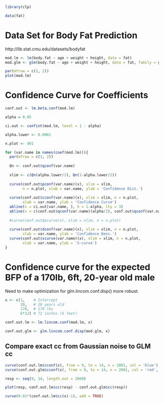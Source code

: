 ```r
library(clp)

data(fat)
```


# Data Set for Body Fat Prediction

http://lib.stat.cmu.edu/datasets/bodyfat

```r
mod.lm <- lm(body.fat ~ age + weight + height, data = fat)
mod.glm <- glm(body.fat ~ age + weight + height, data = fat, family = gaussian)

par(mfrow = c(2, 2))
plot(mod.lm)

```

# Confidence Curve for Coefficients

```r
conf.out <- lm.beta.conf(mod.lm)

alpha = 0.05

ci.out <- confint(mod.lm, level = 1 - alpha)

alpha.lower <- 0.0001

n.plot <- 401

for (var.name in names(coef(mod.lm))){
  par(mfrow = c(2, 2))
  
  Qn <- conf.out$qconf(var.name)
  
  xlim <- c(Qn(alpha.lower/2), Qn(1-alpha.lower/2))
  
  curve(conf.out$pconf(var.name)(x), xlim = xlim,
        n = n.plot, xlab = var.name, ylab = 'Confidence Dist.')
  
  curve(conf.out$cconf(var.name)(x), xlim = xlim, n = n.plot, 
        xlab = var.name, ylab = 'Confidence Curve')
  abline(v = ci.out[var.name, ], h = 1-alpha, lty = 3)
  abline(v = c(conf.out$qconf(var.name)(alpha/2), conf.out$qconf(var.name)(1-alpha/2)), lty = 4, col = 'red')
  
  #curve(conf.out$pcurve(x), xlim = xlim, n = n.plot)
  
  curve(conf.out$dconf(var.name)(x), xlim = xlim, n = n.plot, 
        xlab = var.name, ylab = 'Confidence Dens.')
  curve(conf.out$scurve(var.name)(x), xlim = xlim, n = n.plot, 
        xlab = var.name, ylab = 'S-curve')
}
```


# Confidence curve for the expected BFP of a 170lb, 6ft, 20-year old male

Need to make optimization for glm.lincom.conf.disp() more robust.

```r
x <- c(1,    # Intercept
       20,   # 20 years old
       170,  # 170 lbs
       6*12) # 72 inches (6 feet)

conf.out.lm <- lm.lincom.conf(mod.lm, x)

conf.out.glm <- glm.lincom.conf.disp(mod.glm, x)
```

## Compare exact cc from Gaussian noise to GLM cc

```r
curve(conf.out.lm$cconf(x), from = 9, to = 14, n = 2001, col = 'blue')
curve(conf.out.glm$cconf(x), from = 9, to = 14, n = 2001, col = 'red', lty = 3, add = TRUE)
```

```r
resp <- seq(9, 14, length.out = 2000)

plot(resp, conf.out.lm$cc(resp) - conf.out.glm$cc(resp))

curve(0.01*(conf.out.lm$cc(x)-1), add = TRUE)
```

